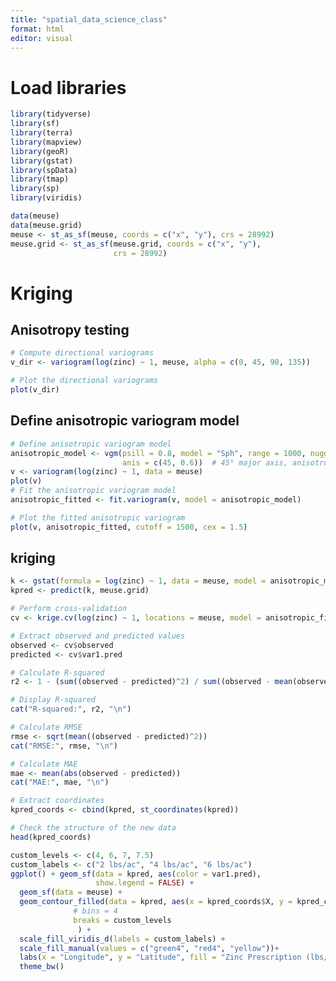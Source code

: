 ```yaml
---
title: "spatial_data_science_class"
format: html
editor: visual
---
```

# Load libraries
```r
library(tidyverse)
library(sf)
library(terra)
library(mapview)
library(geoR)
library(gstat)
library(spData)
library(tmap)
library(sp)
library(viridis)
```

```r
data(meuse)
data(meuse.grid)
meuse <- st_as_sf(meuse, coords = c("x", "y"), crs = 28992)
meuse.grid <- st_as_sf(meuse.grid, coords = c("x", "y"),
                       crs = 28992)
```

# Kriging
## Anisotropy testing
```r
# Compute directional variograms
v_dir <- variogram(log(zinc) ~ 1, meuse, alpha = c(0, 45, 90, 135))

# Plot the directional variograms
plot(v_dir)
```

## Define anisotropic variogram model
```r
# Define anisotropic variogram model
anisotropic_model <- vgm(psill = 0.8, model = "Sph", range = 1000, nugget = 0.1,
                         anis = c(45, 0.6))  # 45° major axis, anisotropy ratio 0.6
v <- variogram(log(zinc) ~ 1, data = meuse)
plot(v)
# Fit the anisotropic variogram model
anisotropic_fitted <- fit.variogram(v, model = anisotropic_model)

# Plot the fitted anisotropic variogram
plot(v, anisotropic_fitted, cutoff = 1500, cex = 1.5)

```

## kriging
```r
k <- gstat(formula = log(zinc) ~ 1, data = meuse, model = anisotropic_model)
kpred <- predict(k, meuse.grid)
```

```r
# Perform cross-validation
cv <- krige.cv(log(zinc) ~ 1, locations = meuse, model = anisotropic_fitted)

# Extract observed and predicted values
observed <- cv$observed
predicted <- cv$var1.pred

```

```r
# Calculate R-squared
r2 <- 1 - (sum((observed - predicted)^2) / sum((observed - mean(observed))^2))

# Display R-squared
cat("R-squared:", r2, "\n")
```

```r
# Calculate RMSE
rmse <- sqrt(mean((observed - predicted)^2))
cat("RMSE:", rmse, "\n")
```

```r
# Calculate MAE
mae <- mean(abs(observed - predicted))
cat("MAE:", mae, "\n")
```
```r
# Extract coordinates
kpred_coords <- cbind(kpred, st_coordinates(kpred))

# Check the structure of the new data
head(kpred_coords)
```

```r
custom_levels <- c(4, 6, 7, 7.5)
custom_labels <- c("2 lbs/ac", "4 lbs/ac", "6 lbs/ac")
ggplot() + geom_sf(data = kpred, aes(color = var1.pred),
                   show.legend = FALSE) +
  geom_sf(data = meuse) +
  geom_contour_filled(data = kpred, aes(x = kpred_coords$X, y = kpred_coords$Y, z = var1.pred), #color = "gray100",
              # bins = 4
              breaks = custom_levels
               ) +
  scale_fill_viridis_d(labels = custom_labels) +  
  scale_fill_manual(values = c("green4", "red4", "yellow"))+
  labs(x = "Longitude", y = "Latitude", fill = "Zinc Prescription (lbs/ac)")+
  theme_bw()
```


